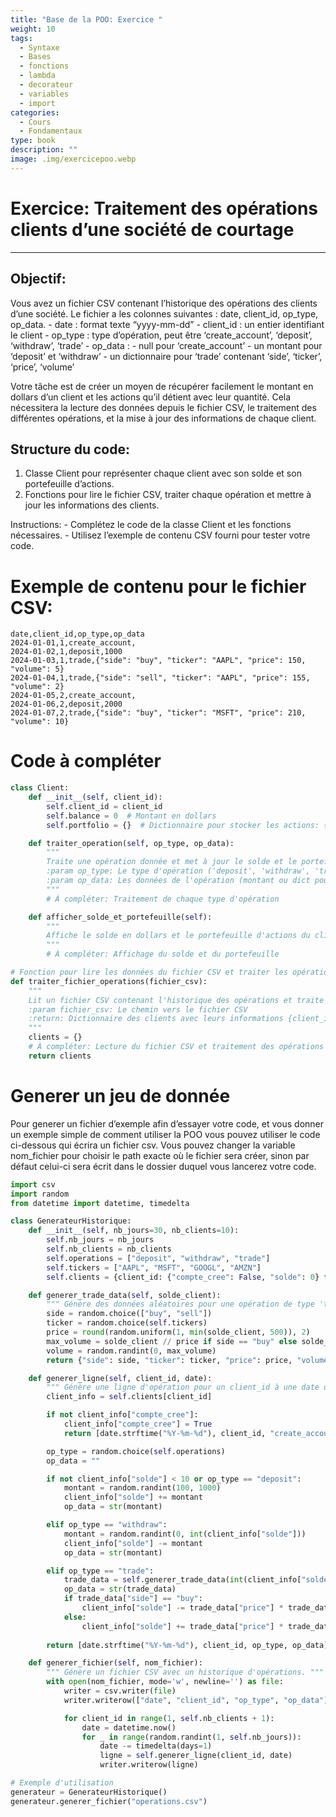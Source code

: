 ```yaml
---
title: "Base de la POO: Exercice "
weight: 10
tags:
  - Syntaxe
  - Bases
  - fonctions
  - lambda
  - decorateur
  - variables
  - import
categories:
  - Cours
  - Fondamentaux
type: book
description: ""
image: .img/exercicepoo.webp
---
```


# Exercice: Traitement des opérations clients d'une société de courtage

---

## Objectif:

Vous avez un fichier CSV contenant l'historique des opérations des clients d'une société.
Le fichier a les colonnes suivantes : date, client_id, op_type, op_data.
- date : format texte "yyyy-mm-dd"
- client_id : un entier identifiant le client
- op_type : type d'opération, peut être 'create_account', 'deposit', 'withdraw', 'trade'
- op_data : 
    - null pour 'create_account'
    - un montant pour 'deposit' et 'withdraw'
    - un dictionnaire pour 'trade' contenant 'side', 'ticker', 'price', 'volume'

Votre tâche est de créer un moyen de récupérer facilement le montant en dollars d'un client et les actions qu'il détient avec leur quantité. Cela nécessitera la lecture des données depuis le fichier CSV, le traitement des différentes opérations, et la mise à jour des informations de chaque client.

## Structure du code:
1. Classe Client pour représenter chaque client avec son solde et son portefeuille d'actions.
2. Fonctions pour lire le fichier CSV, traiter chaque opération et mettre à jour les informations des clients.

Instructions:
- Complétez le code de la classe Client et les fonctions nécessaires.
- Utilisez l'exemple de contenu CSV fourni pour tester votre code.

# Exemple de contenu pour le fichier CSV:

```csv
date,client_id,op_type,op_data
2024-01-01,1,create_account,
2024-01-02,1,deposit,1000
2024-01-03,1,trade,{"side": "buy", "ticker": "AAPL", "price": 150, "volume": 5}
2024-01-04,1,trade,{"side": "sell", "ticker": "AAPL", "price": 155, "volume": 2}
2024-01-05,2,create_account,
2024-01-06,2,deposit,2000
2024-01-07,2,trade,{"side": "buy", "ticker": "MSFT", "price": 210, "volume": 10}
```


# Code à compléter

```python
class Client:
    def __init__(self, client_id):
        self.client_id = client_id
        self.balance = 0  # Montant en dollars
        self.portfolio = {}  # Dictionnaire pour stocker les actions: {"ticker": quantité}

    def traiter_operation(self, op_type, op_data):
        """
        Traite une opération donnée et met à jour le solde et le portefeuille du client.
        :param op_type: Le type d'opération ('deposit', 'withdraw', 'trade')
        :param op_data: Les données de l'opération (montant ou dict pour 'trade')
        """
        # À compléter: Traitement de chaque type d'opération

    def afficher_solde_et_portefeuille(self):
        """
        Affiche le solde en dollars et le portefeuille d'actions du client.
        """
        # À compléter: Affichage du solde et du portefeuille

# Fonction pour lire les données du fichier CSV et traiter les opérations
def traiter_fichier_operations(fichier_csv):
    """
    Lit un fichier CSV contenant l'historique des opérations et traite chaque opération.
    :param fichier_csv: Le chemin vers le fichier CSV
    :return: Dictionnaire des clients avec leurs informations {client_id: Client}
    """
    clients = {}
    # À compléter: Lecture du fichier CSV et traitement des opérations
    return clients


```


# Generer un jeu de donnée

Pour generer un fichier d'exemple afin d'essayer votre code, et vous donner un exemple simple de comment utiliser la POO vous pouvez utiliser le code ci-dessous qui écrira un fichier csv. Vous pouvez changer la variable nom_fichier pour choisir le path exacte où le fichier sera créer, sinon par défaut celui-ci sera écrit dans le dossier duquel vous lancerez votre code.

```python
import csv
import random
from datetime import datetime, timedelta

class GenerateurHistorique:
    def __init__(self, nb_jours=30, nb_clients=10):
        self.nb_jours = nb_jours
        self.nb_clients = nb_clients
        self.operations = ["deposit", "withdraw", "trade"]
        self.tickers = ["AAPL", "MSFT", "GOOGL", "AMZN"]
        self.clients = {client_id: {"compte_cree": False, "solde": 0} for client_id in range(1, self.nb_clients + 1)}

    def generer_trade_data(self, solde_client):
        """ Génère des données aléatoires pour une opération de type 'trade'. """
        side = random.choice(["buy", "sell"])
        ticker = random.choice(self.tickers)
        price = round(random.uniform(1, min(solde_client, 500)), 2)
        max_volume = solde_client // price if side == "buy" else solde_client // 100
        volume = random.randint(0, max_volume)
        return {"side": side, "ticker": ticker, "price": price, "volume": volume}

    def generer_ligne(self, client_id, date):
        """ Génère une ligne d'opération pour un client_id à une date donnée. """
        client_info = self.clients[client_id]

        if not client_info["compte_cree"]:
            client_info["compte_cree"] = True
            return [date.strftime("%Y-%m-%d"), client_id, "create_account", ""]

        op_type = random.choice(self.operations)
        op_data = ""

        if not client_info["solde"] < 10 or op_type == "deposit":
            montant = random.randint(100, 1000)
            client_info["solde"] += montant
            op_data = str(montant)

        elif op_type == "withdraw":
            montant = random.randint(0, int(client_info["solde"]))
            client_info["solde"] -= montant
            op_data = str(montant)

        elif op_type == "trade":
            trade_data = self.generer_trade_data(int(client_info["solde"]))
            op_data = str(trade_data)
            if trade_data["side"] == "buy":
                client_info["solde"] -= trade_data["price"] * trade_data["volume"]
            else:
                client_info["solde"] += trade_data["price"] * trade_data["volume"]
                
        return [date.strftime("%Y-%m-%d"), client_id, op_type, op_data]

    def generer_fichier(self, nom_fichier):
        """ Génère un fichier CSV avec un historique d'opérations. """
        with open(nom_fichier, mode='w', newline='') as file:
            writer = csv.writer(file)
            writer.writerow(["date", "client_id", "op_type", "op_data"])

            for client_id in range(1, self.nb_clients + 1):
                date = datetime.now()
                for _ in range(random.randint(1, self.nb_jours)):
                    date -= timedelta(days=1)
                    ligne = self.generer_ligne(client_id, date)
                    writer.writerow(ligne)

# Exemple d'utilisation
generateur = GenerateurHistorique()
generateur.generer_fichier("operations.csv")
```